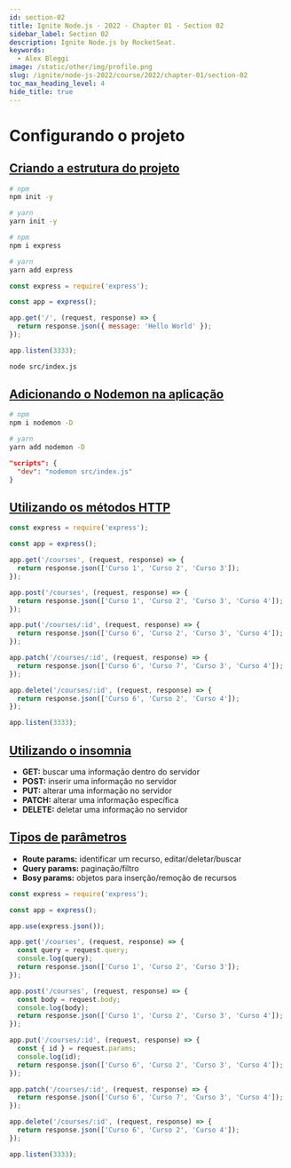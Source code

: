 ```yaml
---
id: section-02
title: Ignite Node.js · 2022 · Chapter 01 · Section 02
sidebar_label: Section 02
description: Ignite Node.js by RocketSeat.
keywords:
  - Alex Bleggi
image: /static/other/img/profile.png
slug: /ignite/node-js-2022/course/2022/chapter-01/section-02
toc_max_heading_level: 4
hide_title: true
---
```



# Configurando o projeto

## [Criando a estrutura do projeto](https://app.rocketseat.com.br/node/chapter-i-2/group/configurando-o-projeto/lesson/criando-a-estrutura-do-projeto)

```bash
# npm
npm init -y

# yarn
yarn init -y
```

```bash
# npm
npm i express

# yarn
yarn add express
```

```javascript {1,3,5-7,9} title="src/index.js"
const express = require('express');

const app = express();

app.get('/', (request, response) => {
  return response.json({ message: 'Hello World' });
});

app.listen(3333);
```

```bash
node src/index.js
```

## [Adicionando o Nodemon na aplicação](https://app.rocketseat.com.br/node/chapter-i-2/group/configurando-o-projeto/lesson/adicionando-o-nodemon-na-aplicacao)

```bash
# npm
npm i nodemon -D

# yarn
yarn add nodemon -D
```

```json {1-3} title="package.json"
"scripts": {
  "dev": "nodemon src/index.js"
}
```

## [Utilizando os métodos HTTP](https://app.rocketseat.com.br/node/chapter-i-2/group/configurando-o-projeto/lesson/utilizando-os-metodos-http)

```javascript {5-7,9-11,13-15,17-19,21-23} title="src/index.js"
const express = require('express');

const app = express();

app.get('/courses', (request, response) => {
  return response.json(['Curso 1', 'Curso 2', 'Curso 3']);
});

app.post('/courses', (request, response) => {
  return response.json(['Curso 1', 'Curso 2', 'Curso 3', 'Curso 4']);
});

app.put('/courses/:id', (request, response) => {
  return response.json(['Curso 6', 'Curso 2', 'Curso 3', 'Curso 4']);
});

app.patch('/courses/:id', (request, response) => {
  return response.json(['Curso 6', 'Curso 7', 'Curso 3', 'Curso 4']);
});

app.delete('/courses/:id', (request, response) => {
  return response.json(['Curso 6', 'Curso 2', 'Curso 4']);
});

app.listen(3333);
```

## [Utilizando o insomnia](https://app.rocketseat.com.br/node/chapter-i-2/group/configurando-o-projeto/lesson/utilizando-o-insomnia-2)

- **GET:** buscar uma informação dentro do servidor
- **POST:** inserir uma informação no servidor
- **PUT:** alterar uma informação no servidor
- **PATCH:** alterar uma informação específica
- **DELETE:** deletar uma informação no servidor

## [Tipos de parâmetros](https://app.rocketseat.com.br/node/chapter-i-2/group/configurando-o-projeto/lesson/tipos-de-parametros-1)

- **Route params:** identificar um recurso, editar/deletar/buscar
- **Query params:** paginação/filtro
- **Bosy params:** objetos para inserção/remoção de recursos

```javascript {5,8,9,14,15,20,21} title="src/index.js"
const express = require('express');

const app = express();

app.use(express.json());

app.get('/courses', (request, response) => {
  const query = request.query;
  console.log(query);
  return response.json(['Curso 1', 'Curso 2', 'Curso 3']);
});

app.post('/courses', (request, response) => {
  const body = request.body;
  console.log(body);
  return response.json(['Curso 1', 'Curso 2', 'Curso 3', 'Curso 4']);
});

app.put('/courses/:id', (request, response) => {
  const { id } = request.params;
  console.log(id);
  return response.json(['Curso 6', 'Curso 2', 'Curso 3', 'Curso 4']);
});

app.patch('/courses/:id', (request, response) => {
  return response.json(['Curso 6', 'Curso 7', 'Curso 3', 'Curso 4']);
});

app.delete('/courses/:id', (request, response) => {
  return response.json(['Curso 6', 'Curso 2', 'Curso 4']);
});

app.listen(3333);
```
